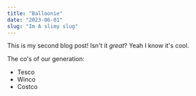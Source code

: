```yaml
---
title: "Balloonie"
date: "2023-06-01"
slug: "Im A slimy slug"
---
```


This is my second blog post! Isn't it *great*? Yeah I know it's cool.

The co's of our generation:

* Tesco
* Winco
* Costco